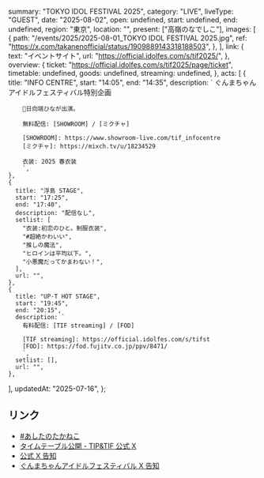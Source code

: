   summary: "TOKYO IDOL FESTIVAL 2025",
  category: "LIVE",
  liveType: "GUEST",
  date: "2025-08-02",
  open: undefined,
  start: undefined,
  end: undefined,
  region: "東京",
  location: "",
  present: ["高嶺のなでしこ"],
  images: [
    {
      path: "/events/2025/2025-08-01_TOKYO IDOL FESTIVAL 2025.jpg",
      ref: "https://x.com/takanenofficial/status/1909889143318188503",
    },
  ],
  link: {
    text: "イベントサイト",
    url: "https://official.idolfes.com/s/tif2025/",
  },
  overview: {
    ticket: "https://official.idolfes.com/s/tif2025/page/ticket",
    timetable: undefined,
    goods: undefined,
    streaming: undefined,
  },
  acts: [
    {
      title: "INFO CENTRE",
      start: "14:05",
      end: "14:35",
      description: `
        ぐんまちゃんアイドルフェスティバル特別企画
        
        💜日向端ひなが出演。
        
        無料配信: [SHOWROOM] / [ミクチャ]
        
        [SHOWROOM]: https://www.showroom-live.com/tif_infocentre
        [ミクチャ]: https://mixch.tv/u/18234529
        
        衣装: 2025 春衣装
        `,
    },
    {
      title: "浮島 STAGE",
      start: "17:25",
      end: "17:40",
      description: "配信なし",
      setlist: [
        "衣装:初恋のひと。制服衣装",
        "#超絶かわいい",
        "推しの魔法",
        "ヒロインは平均以下。",
        "小悪魔だってかまわない！",
      ],
      url: "",
    },
    {
      title: "UP-T HOT STAGE",
      start: "19:45",
      end: "20:15",
      description: `
        有料配信: [TIF streaming] / [FOD]
        
        [TIF streaming]: https://official.idolfes.com/s/tifst
        [FOD]: https://fod.fujitv.co.jp/ppv/8471/
        `,
      setlist: [],
      url: "",
    },
  ],
  updatedAt: "2025-07-16",
};

## リンク

- [#あしたのたかねこ](https://x.com/takanenofficial/status/1951278102664884319)
- [タイムテーブル公開 - TIP&TIF 公式 X](https://x.com/TIP_TIF_staff/status/1943218640452817261)
- [公式 X 告知](https://x.com/takanenofficial/status/1909889143318188503)
- [ぐんまちゃんアイドルフェスティバル X 告知](https://x.com/gunmachan_GIF/status/1948654814260297859)
